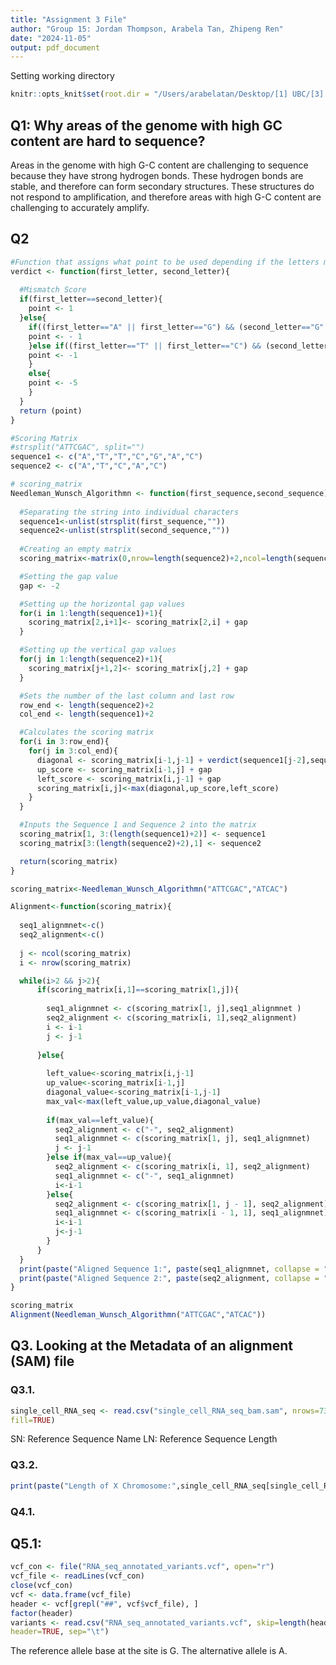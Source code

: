 ```yaml
---
title: "Assignment 3 File"
author: "Group 15: Jordan Thompson, Arabela Tan, Zhipeng Ren"
date: "2024-11-05"
output: pdf_document
---
```

Setting working directory
```r
knitr::opts_knit$set(root.dir = "/Users/arabelatan/Desktop/[1] UBC/[3] Third Year/[1] First Term/BMEG 310/[3] Group Projects/Assignment 3")
```

## Q1: Why areas of the genome with high GC content are hard to sequence?

Areas in the genome with high G-C content are challenging to sequence because they have strong hydrogen bonds. These hydrogen bonds are stable, and therefore can form secondary structures. These structures do not respond to amplification, and therefore areas with high G-C content are challenging to accurately amplify. 

## Q2
```r
#Function that assigns what point to be used depending if the letters match or not
verdict <- function(first_letter, second_letter){
  
  #Mismatch Score
  if(first_letter==second_letter){
    point <- 1
  }else{
    if((first_letter=="A" || first_letter=="G") && (second_letter=="G" || second_letter=="A")){
    point <- - 1
    }else if((first_letter=="T" || first_letter=="C") && (second_letter=="C" || second_letter=="T")){
    point <- -1 
    }
    else{
    point <- -5 
    }
  }
  return (point)
}

#Scoring Matrix 
#strsplit("ATTCGAC", split="")
sequence1 <- c("A","T","T","C","G","A","C")
sequence2 <- c("A","T","C","A","C")

# scoring_matrix
Needleman_Wunsch_Algorithmn <- function(first_sequence,second_sequence){
  
  #Separating the string into individual characters
  sequence1<-unlist(strsplit(first_sequence,""))
  sequence2<-unlist(strsplit(second_sequence,""))
  
  #Creating an empty matrix
  scoring_matrix<-matrix(0,nrow=length(sequence2)+2,ncol=length(sequence1)+2)

  #Setting the gap value
  gap <- -2

  #Setting up the horizontal gap values
  for(i in 1:length(sequence1)+1){
    scoring_matrix[2,i+1]<- scoring_matrix[2,i] + gap
  }

  #Setting up the vertical gap values
  for(j in 1:length(sequence2)+1){
    scoring_matrix[j+1,2]<- scoring_matrix[j,2] + gap
  }

  #Sets the number of the last column and last row
  row_end <- length(sequence2)+2
  col_end <- length(sequence1)+2

  #Calculates the scoring matrix
  for(i in 3:row_end){
    for(j in 3:col_end){
      diagonal <- scoring_matrix[i-1,j-1] + verdict(sequence1[j-2],sequence2[i-2])
      up_score <- scoring_matrix[i-1,j] + gap
      left_score <- scoring_matrix[i,j-1] + gap
      scoring_matrix[i,j]<-max(diagonal,up_score,left_score)
    }
  }

  #Inputs the Sequence 1 and Sequence 2 into the matrix
  scoring_matrix[1, 3:(length(sequence1)+2)] <- sequence1
  scoring_matrix[3:(length(sequence2)+2),1] <- sequence2

  return(scoring_matrix)
}

scoring_matrix<-Needleman_Wunsch_Algorithmn("ATTCGAC","ATCAC")

Alignment<-function(scoring_matrix){
  
  seq1_alignmnet<-c()
  seq2_alignment<-c()
    
  j <- ncol(scoring_matrix)
  i <- nrow(scoring_matrix)

  while(i>2 && j>2){
      if(scoring_matrix[i,1]==scoring_matrix[1,j]){
  
        seq1_alignmnet <- c(scoring_matrix[1, j],seq1_alignmnet )
        seq2_alignment <- c(scoring_matrix[i, 1],seq2_alignment)
        i <- i-1
        j <- j-1
        
      }else{
        
        left_value<-scoring_matrix[i,j-1]
        up_value<-scoring_matrix[i-1,j]
        diagonal_value<-scoring_matrix[i-1,j-1]
        max_val<-max(left_value,up_value,diagonal_value)
        
        if(max_val==left_value){
          seq2_alignment <- c("-", seq2_alignment)
          seq1_alignmnet <- c(scoring_matrix[1, j], seq1_alignmnet)
          j <- j-1
        }else if(max_val==up_value){
          seq2_alignment <- c(scoring_matrix[i, 1], seq2_alignment)
          seq1_alignmnet <- c("-", seq1_alignmnet)
          i<-i-1
        }else{
          seq2_alignment <- c(scoring_matrix[1, j - 1], seq2_alignment)
          seq1_alignmnet <- c(scoring_matrix[i - 1, 1], seq1_alignmnet)
          i<-i-1
          j<-j-1
        }
      }
  }
  print(paste("Aligned Sequence 1:", paste(seq1_alignmnet, collapse = "")))
  print(paste("Aligned Sequence 2:", paste(seq2_alignment, collapse = "")))
}

scoring_matrix
Alignment(Needleman_Wunsch_Algorithmn("ATTCGAC","ATCAC"))

```

## Q3. Looking at the Metadata of an alignment (SAM) file

### Q3.1.
```r
single_cell_RNA_seq <- read.csv("single_cell_RNA_seq_bam.sam", nrows=73, sep="\t", header=FALSE,
fill=TRUE)
```

SN: Reference Sequence Name
LN: Reference Sequence Length

### Q3.2.
```r
print(paste("Length of X Chromosome:",single_cell_RNA_seq[single_cell_RNA_seq[,2]=="SN:X",3]))
```

### Q4.1.

## Q5.1: 
```r
vcf_con <- file("RNA_seq_annotated_variants.vcf", open="r")
vcf_file <- readLines(vcf_con)
close(vcf_con)
vcf <- data.frame(vcf_file)
header <- vcf[grepl("##", vcf$vcf_file), ]
factor(header)
variants <- read.csv("RNA_seq_annotated_variants.vcf", skip=length(header),
header=TRUE, sep="\t")
```

The reference allele base at the site is G. 
The alternative allele is A.
